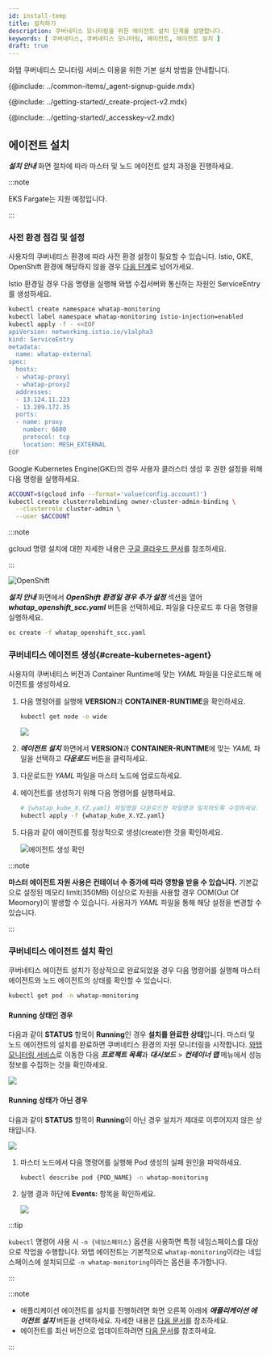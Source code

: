 ```yaml
---
id: install-temp
title: 설치하기
description: 쿠버네티스 모니터링을 위한 에이전트 설치 단계를 설명합니다.
keywords: [ 쿠버네티스, 쿠버네티스 모니터링, 에이전트, 에이전트 설치 ]
draft: true
---
```



와탭 쿠버네티스 모니터링 서비스 이용을 위한 기본 설치 방법을 안내합니다.

{@include: ../common-items/_agent-signup-guide.mdx}  

<Youtube ko='U0uupE1fnvs' en='DwjeYmXCCSo' ja='DwjeYmXCCSo' />

{@include: ../getting-started/_create-project-v2.mdx} 

{@include: ../getting-started/_accesskey-v2.mdx} 

## 에이전트 설치

***설치 안내*** 화면 절차에 따라 마스터 및 노드 에이전트 설치 과정을 진행하세요. 

:::note 

EKS Fargate는 지원 예정입니다. 

:::

### 사전 환경 점검 및 설정

사용자의 쿠버네티스 환경에 따라 사전 환경 설정이 필요할 수 있습니다. Istio, GKE, OpenShift 환경에 해당하지 않을 경우 [다음 단계](#create-kubernetes-agent)로 넘어가세요.

<Tabs>

<TabItem value='istio' label='Istio 환경' default>

Istio 환경일 경우 다음 명령을 실행해 와탭 수집서버와 통신하는 자원인 ServiceEntry를 생성하세요.

```bash title='SH'
kubectl create namespace whatap-monitoring
kubectl label namespace whatap-monitoring istio-injection=enabled
kubectl apply -f - <<EOF
apiVersion: networking.istio.io/v1alpha3
kind: ServiceEntry
metadata:
  name: whatap-external
spec:
  hosts:
  - whatap-proxy1
  - whatap-proxy2
  addresses:
  - 13.124.11.223
  - 13.209.172.35
  ports:
  - name: proxy
    number: 6600
    protocol: tcp
    location: MESH_EXTERNAL
EOF
```

</TabItem>

<TabItem value='gke' label='GKE 환경'>

Google Kubernetes Engine(GKE)의 경우 사용자 클러스터 생성 후 권한 설정을 위해 다음 명령을 실행하세요.

```bash
ACCOUNT=$(gcloud info --format='value(config.account)')
kubectl create clusterrolebinding owner-cluster-admin-binding \
  --clusterrole cluster-admin \
  --user $ACCOUNT
```

:::note

gcloud 명령 설치에 대한 자세한 내용은 [구글 클라우드 문서](https://cloud.google.com/sdk/docs/install)를 참조하세요.

:::

</TabItem>

<TabItem value='openshift' label='OpenShift 환경'>

![OpenShift](/img/kube-install-openshift.png)

***설치 안내*** 화면에서 ***OpenShift 환경일 경우 추가 설정*** 섹션을 열어 ***whatap_openshift_scc.yaml*** 버튼을 선택하세요. 파일을 다운로드 후 다음 명령을 실행하세요.

```bash
oc create -f whatap_openshift_scc.yaml
```

</TabItem>

</Tabs>


### 쿠버네티스 에이전트 생성{#create-kubernetes-agent}

사용자의 쿠버네티스 버전과 Container Runtime에 맞는 *YAML* 파일을 다운로드해 에이전트를 생성하세요.

1. 다음 명령어를 실행해 **VERSION**과 **CONTAINER-RUNTIME**을 확인하세요.

    ```bash
    kubectl get node -o wide
    ```

    ![](/img/k8s-check-version.svg)

1. ***에이전트 설치*** 화면에서 **VERSION**과 **CONTAINER-RUNTIME**에 맞는 *YAML* 파일을 선택하고 ***다운로드*** 버튼을 클릭하세요.

    <ImgLang img='k8s-download-yaml.png' desc='yaml 다운로드' />

1. 다운로드한 *YAML* 파일을 마스터 노드에 업로드하세요.

1. 에이전트를 생성하기 위해 다음 명령어를 실행하세요. 

    ```bash
    # {whatap_kube_X.YZ.yaml} 파일명을 다운로드한 파일명과 일치하도록 수정하세요.
    kubectl apply -f {whatap_kube_X.YZ.yaml}
    ```

1. 다음과 같이 에이전트를 정상적으로 생성(create)한 것을 확인하세요.

    ![에이전트 생성 확인](/img/k8s-install-agent-check.svg)

:::note

**마스터 에이전트 자원 사용은 컨테이너 수 증가에 따라 영향을 받을 수 있습니다.** 기본값으로 설정된 메모리 limit(350MB) 이상으로 자원을 사용할 경우 OOM(Out Of Meomory)이 발생할 수 있습니다. 사용자가 *YAML* 파일을 통해 해당 설정을 변경할 수 있습니다.

:::


### 쿠버네티스 에이전트 설치 확인

쿠버네티스 에이전트 설치가 정상적으로 완료되었을 경우 다음 명령어를 실행해 마스터 에이전트와 노드 에이전트의 상태를 확인할 수 있습니다.

```bash
kubectl get pod -n whatap-monitoring
```

#### Running 상태인 경우

다음과 같이 **STATUS** 항목이 **Running**인 경우 **설치를 완료한 상태**입니다. 마스터 및 노드 에이전트의 설치를 완료하면 쿠버네티스 환경의 자원 모니터링을 시작합니다. [와탭 모니터링 서비스](https://service.whatap.io)로 이동한 다음 ***프로젝트 목록***과 ***대시보드*** > ***컨테이너 맵*** 메뉴에서 성능 정보를 수집하는 것을 확인하세요. 

![](/img/k8s-check-running-agent-monitoring.svg)

#### Running 상태가 아닌 경우

다음과 같이 **STATUS** 항목이 **Running**이 아닌 경우 설치가 제대로 이루어지지 않은 상태입니다. 

![](/img/k8s-not-running-agent-monitoring.svg)

1. 마스터 노드에서 다음 명령어를 실행해 Pod 생성의 실패 원인을 파악하세요. 

    ```bash
    kubectl describe pod {POD_NAME} -n whatap-monitoring
    ```

1. 실행 결과 하단에 **Events:** 항목을 확인하세요.

    ![](/img/k8s-check-install-fail.svg)

:::tip

`kubectl` 명령어 사용 시 `-n {네임스페이스}` 옵션을 사용하면 특정 네임스페이스를 대상으로 작업을 수행합니다. 와탭 에이전트는 기본적으로 `whatap-monitoring`이라는 네임스페이스에 설치되므로 `-n whatap-monitoring`이라는 옵션을 추가합니다.

:::


:::note

* 애플리케이션 에이전트를 설치를 진행하려면 화면 오른쪽 아래에 ***애플리케이션 에이전트 설치*** 버튼을 선택하세요. 자세한 내용은 [다음 문서](install-application-agent)를 참조하세요.
* 에이전트를 최신 버전으로 업데이트하려면 [다음 문서](agent-update)를 참조하세요.

:::